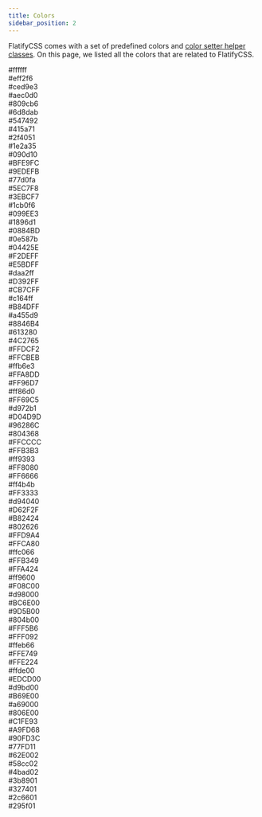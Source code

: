 ---
title: Colors
sidebar_position: 2
---

FlatifyCSS comes with a set of predefined colors and [color setter helper classes](/docs/helpers/color-setters). On this page, we listed all the colors that are related to FlatifyCSS.

<div className="flex-center colors-wrapper-columns">
  <div className="flex-column-center colors-wrapper">
    <div style={{ background: "#ffffff", color: "#090d10" }}>#ffffff</div>
    <div style={{ background: "#eff2f6", color: "#1c2731" }}>#eff2f6</div>
    <div style={{ background: "#ced9e3", color: "#2f4051" }}>#ced9e3</div>
    <div style={{ background: "#aec0d0", color: "#415a71" }}>#aec0d0</div>
    <div style={{ background: "#809cb6", color: "#ffffff" }}>#809cb6</div>
    <div style={{ background: "#6d8dab", color: "#ffffff" }}>#6d8dab</div>
    <div style={{ background: "#547492", color: "#ffffff" }}>#547492</div>
    <div style={{ background: "#415a71", color: "#ffffff" }}>#415a71</div>
    <div style={{ background: "#2f4051", color: "#ffffff" }}>#2f4051</div>
    <div style={{ background: "#1e2a35", color: "#ffffff" }}>#1e2a35</div>
    <div style={{ background: "#090d10", color: "#ffffff" }}>#090d10</div>
  </div>
  <div className="flex-column-center colors-wrapper">
    <div style={{ background: "#BFE9FC", color: "#090d10" }}>#BFE9FC</div>
    <div style={{ background: "#9EDEFB", color: "#1c2731" }}>#9EDEFB</div>
    <div style={{ background: "#77d0fa", color: "#2f4051" }}>#77d0fa</div>
    <div style={{ background: "#5EC7F8", color: "#415a71" }}>#5EC7F8</div>
    <div style={{ background: "#3EBCF7", color: "#ffffff" }}>#3EBCF7</div>
    <div style={{ background: "#1cb0f6", color: "#ffffff" }}>#1cb0f6</div>
    <div style={{ background: "#099EE3", color: "#ffffff" }}>#099EE3</div>
    <div style={{ background: "#1896d1", color: "#ffffff" }}>#1896d1</div>
    <div style={{ background: "#0884BD", color: "#ffffff" }}>#0884BD</div>
    <div style={{ background: "#0e587b", color: "#ffffff" }}>#0e587b</div>
    <div style={{ background: "#04425E", color: "#ffffff" }}>#04425E</div>
  </div>
  <div className="flex-column-center colors-wrapper">
    <div style={{ background: "#F2DEFF", color: "#090d10" }}>#F2DEFF</div>
    <div style={{ background: "#E5BDFF", color: "#1c2731" }}>#E5BDFF</div>
    <div style={{ background: "#daa2ff", color: "#2f4051" }}>#daa2ff</div>
    <div style={{ background: "#D392FF", color: "#415a71" }}>#D392FF</div>
    <div style={{ background: "#CB7CFF", color: "#ffffff" }}>#CB7CFF</div>
    <div style={{ background: "#c164ff", color: "#ffffff" }}>#c164ff</div>
    <div style={{ background: "#B84DFF", color: "#ffffff" }}>#B84DFF</div>
    <div style={{ background: "#a455d9", color: "#ffffff" }}>#a455d9</div>
    <div style={{ background: "#8846B4", color: "#ffffff" }}>#8846B4</div>
    <div style={{ background: "#613280", color: "#ffffff" }}>#613280</div>
    <div style={{ background: "#4C2765", color: "#ffffff" }}>#4C2765</div>
  </div>
  <div className="flex-column-center colors-wrapper">
    <div style={{ background: "#FFDCF2", color: "#090d10" }}>#FFDCF2</div>
    <div style={{ background: "#FFCBEB", color: "#1c2731" }}>#FFCBEB</div>
    <div style={{ background: "#ffb6e3", color: "#2f4051" }}>#ffb6e3</div>
    <div style={{ background: "#FFA8DD", color: "#415a71" }}>#FFA8DD</div>
    <div style={{ background: "#FF96D7", color: "#ffffff" }}>#FF96D7</div>
    <div style={{ background: "#ff86d0", color: "#ffffff" }}>#ff86d0</div>
    <div style={{ background: "#FF69C5", color: "#ffffff" }}>#FF69C5</div>
    <div style={{ background: "#d972b1", color: "#ffffff" }}>#d972b1</div>
    <div style={{ background: "#D04D9D", color: "#ffffff" }}>#D04D9D</div>
    <div style={{ background: "#96286C", color: "#ffffff" }}>#96286C</div>
    <div style={{ background: "#804368", color: "#ffffff" }}>#804368</div>
  </div>
  <div className="flex-column-center colors-wrapper">
    <div style={{ background: "#FFCCCC", color: "#090d10" }}>#FFCCCC</div>
    <div style={{ background: "#FFB3B3", color: "#1c2731" }}>#FFB3B3</div>
    <div style={{ background: "#ff9393", color: "#2f4051" }}>#ff9393</div>
    <div style={{ background: "#FF8080", color: "#415a71" }}>#FF8080</div>
    <div style={{ background: "#FF6666", color: "#ffffff" }}>#FF6666</div>
    <div style={{ background: "#ff4b4b", color: "#ffffff" }}>#ff4b4b</div>
    <div style={{ background: "#FF3333", color: "#ffffff" }}>#FF3333</div>
    <div style={{ background: "#d94040", color: "#ffffff" }}>#d94040</div>
    <div style={{ background: "#D62F2F", color: "#ffffff" }}>#D62F2F</div>
    <div style={{ background: "#B82424", color: "#ffffff" }}>#B82424</div>
    <div style={{ background: "#802626", color: "#ffffff" }}>#802626</div>
  </div>
  <div className="flex-column-center colors-wrapper">
    <div style={{ background: "#FFD9A4", color: "#090d10" }}>#FFD9A4</div>
    <div style={{ background: "#FFCA80", color: "#1c2731" }}>#FFCA80</div>
    <div style={{ background: "#ffc066", color: "#2f4051" }}>#ffc066</div>
    <div style={{ background: "#FFB349", color: "#415a71" }}>#FFB349</div>
    <div style={{ background: "#FFA424", color: "#ffffff" }}>#FFA424</div>
    <div style={{ background: "#ff9600", color: "#ffffff" }}>#ff9600</div>
    <div style={{ background: "#F08C00", color: "#ffffff" }}>#F08C00</div>
    <div style={{ background: "#d98000", color: "#ffffff" }}>#d98000</div>
    <div style={{ background: "#BC6E00", color: "#ffffff" }}>#BC6E00</div>
    <div style={{ background: "#9D5B00", color: "#ffffff" }}>#9D5B00</div>
    <div style={{ background: "#804b00", color: "#ffffff" }}>#804b00</div>
  </div>
  <div className="flex-column-center colors-wrapper">
    <div style={{ background: "#FFF5B6", color: "#090d10" }}>#FFF5B6</div>
    <div style={{ background: "#FFF092", color: "#1c2731" }}>#FFF092</div>
    <div style={{ background: "#ffeb66", color: "#2f4051" }}>#ffeb66</div>
    <div style={{ background: "#FFE749", color: "#415a71" }}>#FFE749</div>
    <div style={{ background: "#FFE224", color: "#415a71" }}>#FFE224</div>
    <div style={{ background: "#ffde00", color: "#415a71" }}>#ffde00</div>
    <div style={{ background: "#EDCD00", color: "#415a71" }}>#EDCD00</div>
    <div style={{ background: "#d9bd00", color: "#ffffff" }}>#d9bd00</div>
    <div style={{ background: "#B69E00", color: "#ffffff" }}>#B69E00</div>
    <div style={{ background: "#a69000", color: "#ffffff" }}>#a69000</div>
    <div style={{ background: "#806E00", color: "#ffffff" }}>#806E00</div>
  </div>
  <div className="flex-column-center colors-wrapper">
    <div style={{ background: "#C1FE93", color: "#090d10" }}>#C1FE93</div>
    <div style={{ background: "#A9FD68", color: "#1c2731" }}>#A9FD68</div>
    <div style={{ background: "#90FD3C", color: "#2f4051" }}>#90FD3C</div>
    <div style={{ background: "#77FD11", color: "#415a71" }}>#77FD11</div>
    <div style={{ background: "#62E002", color: "#ffffff" }}>#62E002</div>
    <div style={{ background: "#58cc02", color: "#ffffff" }}>#58cc02</div>
    <div style={{ background: "#4bad02", color: "#ffffff" }}>#4bad02</div>
    <div style={{ background: "#3b8901", color: "#ffffff" }}>#3b8901</div>
    <div style={{ background: "#327401", color: "#ffffff" }}>#327401</div>
    <div style={{ background: "#2c6601", color: "#ffffff" }}>#2c6601</div>
    <div style={{ background: "#295f01", color: "#ffffff" }}>#295f01</div>
  </div>
</div>
